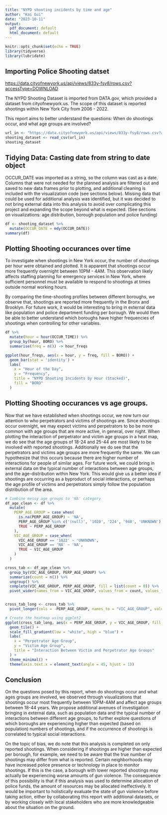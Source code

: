 ---
title: "NYPD shooting incidents by time and age"
author: "Kai Gui"
date: "2023-10-11"
output:
  pdf_document: default
  html_document: default
---

```{r setup, include=FALSE}
knitr::opts_chunk$set(echo = TRUE)
library(tidyverse)
library(lubridate)
```

## Importing Police Shooting datset
<https://data.cityofnewyork.us/api/views/833y-fsy8/rows.csv?accessType=DOWNLOAD>

The NYPD Shooting Dataset is imported from DATA.gov, which provided a dataset from cityofnewyork.us. The scope of this dataset is reported shootings within New York City from 2006 - 2022. 

This report aims to better understand the questions: When do shootings occur, and what age groups are involved? 

```{r get_shooting_data, include=TRUE}
url_in <- "https://data.cityofnewyork.us/api/views/833y-fsy8/rows.csv?accessType=DOWNLOAD"
shooting_dataset <- read_csv(url_in)
shooting_dataset
```

## Tidying Data: Casting date from string to date object 

OCCUR_DATE was imported as a string, so the column was cast as a date. Columns that were not needed for the planned analysis are filtered out and saved to new data frames prior to plotting, and additional cleaning is included with the visualization code (see sections below). Missing data that could be used for additional analysis was identified, but it was decided to not bring external data into this analysis to avoid over complicating this project and expanding the scope beyond what is expected. (See sections on visualizations: age distribution, borough population and police funding)

```{r Transform Data, include=TRUE}
df <- shooting_dataset %>%
  mutate(OCCUR_DATE = mdy(OCCUR_DATE))
summary(df)
```


## Plotting Shooting occurances over time

To investigate when shootings in New York occur, the number of shootings per hour were obtained and plotted. It is apparent that shootings occur more frequently overnight between 10PM - 4AM. This observation likely affects staffing planning for emergency services in New York, where sufficient personnel must be available to respond to shootings at times outside normal working hours.

By comparing the time-shooting profiles between different boroughs, we observe that, shootings are reported more frequently in the Bronx and Brooklyn. For future work, it would be interesting to bring in external data like population and police department funding per borough. We would then be able to better understand which boroughs have higher frequencies of shootings when controlling for other variables.

```{r Plot frequency over time, include=TRUE}
df %>% 
  mutate(hour = hour(OCCUR_TIME)) %>% 
  group_by(hour, BORO) %>% 
  summarise(freq = n()) -> hour_freqs

ggplot(hour_freqs, aes(x = hour, y = freq, fill = BORO)) +
  geom_bar(stat = 'identity') +
  labs(
    x = "Hour of the Day",
    y = "Frequency",
    title = "NYPD Shooting Incidents by Hour (Stacked)",
    fill = "BORO"
  )

```

## Plotting Shooting occurances vs age groups.

Now that we have established when shootings occur, we now turn our attention to who perpetrators and victims of shootings are. Since shootings occur overnight, we may expect victims and perpetrators to bo be more common with age groups that are more active, in general, over night. When plotting the interaction of perpetrator and victim age groups in a heat map, we do see that the age groups of 18-24 and 25-44 are most likely to be involved with reported shootings. Additionally we do see that the perpetrators and victims age groups are more frequently the same. We can hypothesize that this occurs because there are higher number of interactions for people of similar ages. For future work, we could bring in external data on the typical number of interactions between age groups, and the age-distribution within New York. This would give us a better idea if shootings are occurring as a byproduct of social interactions, or perhaps the age profile of victims and perpetrators simply follow the population distribution of the area. 

```{r Plot heatmap of perpetrator vs victim ages, inclue=TRUE}

# Combine messy age groups to 'NA' category
df_age_clean <- df %>%
  mutate(
    PERP_AGE_GROUP = case_when(
      is.na(PERP_AGE_GROUP) ~ 'NA',
      PERP_AGE_GROUP %in% c('(null)', '1020', '224', '940', 'UNKNOWN') ~ 'NA',
      TRUE ~ PERP_AGE_GROUP
    ),
    VIC_AGE_GROUP = case_when(
      VIC_AGE_GROUP == '1022' ~ 'UNKNOWN',
      VIC_AGE_GROUP == 'NA' ~ 'NA',
      TRUE ~ VIC_AGE_GROUP
    )
  )

cross_tab <- df_age_clean %>%
  group_by(VIC_AGE_GROUP, PERP_AGE_GROUP) %>%
  summarize(count = n()) %>%
  ungroup() %>%
  complete(VIC_AGE_GROUP, PERP_AGE_GROUP, fill = list(count = 0)) %>%
  pivot_wider(names_from = VIC_AGE_GROUP, values_from = count, values_fill = 0)


cross_tab_long <- cross_tab %>%
  pivot_longer(cols = -PERP_AGE_GROUP, names_to = "VIC_AGE_GROUP", values_to = "count")

# Create the heatmap using ggplot2
ggplot(cross_tab_long, aes(x = PERP_AGE_GROUP, y = VIC_AGE_GROUP, fill = count)) +
  geom_tile() +
  scale_fill_gradient(low = "white", high = "blue") +
  labs(
    x = "Perpetrator Age Group",
    y = "Victim Age Group",
    title = "Interaction Between Victim and Perpetrator Age Groups"
  ) +
  theme_minimal() +
  theme(axis.text.x = element_text(angle = 45, hjust = 1))

```

## Conclusion

On the questions posed by this report, when do shootings occur and what ages groups are involved, we observed through visualizations that shootings occur most frequently between 10PM-4AM and affect age groups between 18-44 years. We propose additional avenues of investigation bringing in external data, such as population data and the typical number of interactions between different age groups, to further explore questions of which boroughs are experiencing higher than expected (based on population) numbers of shootings, and if the occurrence of shootings is correlated to typical social interactions. 

On the topic of bias, we do note that this analysis is completed on only reported shootings. When considering if shootings are higher than expected per borough, for example, we need to be aware that the true number of shootings may differ from what is reported. Certain neighborhoods may have increased police presence or technology in place to monitor shootings. If this is the case, a borough with lower reported shootings may actually be experiencing worse amounts of gun violence. The consequence of this possibility is that if this analysis was used to determine allocation of police funds, the amount of resources may be allocated ineffectively. It would be important to holistically evaluate the state of gun violence before taking action, either by collaborating this report with additional datasets, or by working closely with local stakeholders who are more knowledgeable about the situation on the ground.